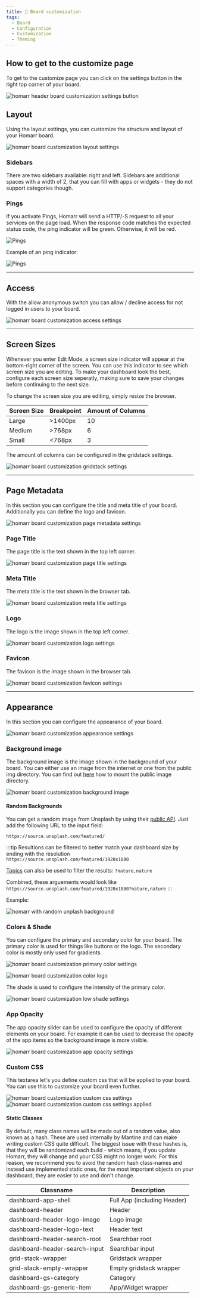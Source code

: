 ```yaml
---
title: 📄 Board customization
tags:
  - Board
  - Configuration
  - Customization
  - Theming
---
```


## How to get to the customize page

To get to the customize page you can click on the settings button in the right top corner of your board.

![homarr header board customization settings button](./img/board-customization/settings-button.webp)

## Layout

Using the layout settings, you can customize the structure and layout of your Homarr board.

![homarr board customization layout settings](./img/board-customization/layout-settings.gif)

### Sidebars

There are two sidebars available: right and left. Sidebars are additional spaces with a width of 2, that you can fill with apps or widgets - they do not support categories though.

### Pings

If you activate Pings, Homarr will send a HTTP/-S request to all your services on the page load. When the response code matches the expected status code, the ping indicator will be green. Otherwise, it will be red.

![Pings](img/layout/pings.webp)

Example of an ping indicator:

![Pings](img/layout/example-ping.webp)


---

## Access

With the allow anonymous switch you can allow / decline access for not logged in users to your board.

![homarr board customization access settings](./img/board-customization/access-settings.webp)

---

## Screen Sizes

Whenever you enter Edit Mode, a screen size indicator will appear at the bottom-right corner of the screen. You can use this indicator to see which screen size you are editing. To make your dashboard look the best, configure each screen size seperatly, making sure to save your changes before continuing to the next size.

To change the screen size you are editing, simply resize the browser.

| Screen Size | Breakpoint | Amount of Columns |
|-------------|------------|-------------------|
| Large       | >1400px    | 10                |
| Medium      | >768px     | 6                 |
| Small       | <768px     | 3                 |

The amount of columns can be configured in the gridstack settings.

![homarr board customization gridstack settings](./img/board-customization/gridstack-settings.webp)

---

## Page Metadata

In this section you can configure the title and meta title of your board. Additionally you can define the logo and favicon.

![homarr board customization page metadata settings](./img/board-customization/page-metadata-settings.webp)

### Page Title

The page title is the text shown in the top left corner.

![homarr board customization page title settings](./img/board-customization/page-title.webp)

### Meta Title

The meta title is the text shown in the browser tab.

![homarr board customization meta title settings](./img/board-customization/meta-title.webp)

### Logo

The logo is the image shown in the top left corner.

![homarr board customization logo settings](./img/board-customization/logo.webp)

### Favicon

The favicon is the image shown in the browser tab.

![homarr board customization favicon settings](./img/board-customization/favicon.webp)

---

## Appearance

In this section you can configure the appearance of your board.

![homarr board customization appearance settings](./img/board-customization/appearance-settings.webp)

### Background image

The background image is the image shown in the background of your board. You can either use an image from the internet or one from the public img directory. 
You can find out [here](https://link.to.something/) how to mount the public image directory.

![homarr board customization background image](./img/board-customization/board-background-image.webp)

#### Random Backgrounds

You can get a random image from Unsplash by using their [public API](https://unsplash.com). Just add the following URL to the input field:

`https://source.unsplash.com/featured/`

:::tip
Resultions can be filtered to better match your dashboard size by ending with the resolution `https://source.unsplash.com/featured/1920x1080`

[Topics](https://unsplash.com/t) can also be used to filter the results: `?nature,nature`

Combined, these arguements would look like `https://source.unsplash.com/featured/1920x1080?nature,nature`
:::

Example:

![homarr with random unplash background](./img/board-customization/background-unplash.webp)

### Colors & Shade

You can configure the primary and secondary color for your board. The primary color is used for things like buttons or the logo. The secondary color is mostly only used for gradients.

![homarr board customization primary color settings](./img/board-customization/primary-color.webp)

![homarr board customization color logo](./img/board-customization/color-logo.webp)

The shade is used to configure the intensity of the primary color.

![homarr board customization low shade settings](./img/board-customization/low-shade.webp)

### App Opacity

The app opacity slider can be used to configure the opacity of different elements on your board.
For example it can be used to decrease the opacity of the app items so the background image is more visible.

![homarr board customization app opacity settings](./img/board-customization/app-opacity.webp)

### Custom CSS

This textarea let's you define custom css that will be applied to your board. You can use this to customize your board even further.

![homarr board customization custom css settings](./img/board-customization/custom-css-input.webp)
![homarr board customization custom css settings applied](./img/board-customization/custom-css-applied.webp)

#### Static Classes

By default, many class names will be made out of a random value, also known as a hash.
These are used internally by Mantine and can make writing custom CSS quite difficult.
The biggest issue with these hashes is, that they will be randomized each build - which means, if you update Homarr, they will change and your CSS might no longer work.
For this reason, we recommend you to avoid the random hash class-names and instead use implemented static ones, for the most important objects on your dashboard, they are easier to use and don't change.

| Classname   | Description |
| ------------------ | ------------------ |
| dashboard-app-shell | Full App (including Header) |
| dashboard-header | Header |
| dashboard-header-logo-image | Logo image |
| dashboard-header-logo-text | Header text |
| dashboard-header-search-root | Searchbar root |
| dashboard-header-search-input | Searchbar input |
| grid-stack-wrapper | Gridstack wrapper |
| grid-stack-empty-wrapper | Empty gridstack wrapper |
| dashboard-gs-category | Category |
| dashboard-gs-generic-item | App/Widget wrapper |

